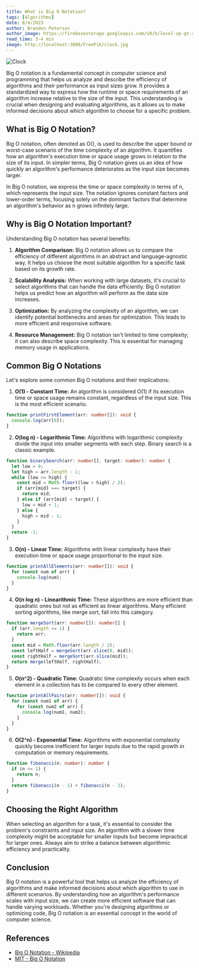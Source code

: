 ```yaml
---
title: What is Big O Notation?
tags: [Algorithms]
date: 8/4/2023
author: Brandon Peterson
author_image: https://firebasestorage.googleapis.com/v0/b/level-up-gt-479b6.appspot.com/o/Brandon.webp?alt=media&token=f7cd367f-40c0-4237-87f2-b8ec11dcf411
read_time: 3-4 min
image: http://localhost:3000/FreePik/clock.jpg
---
```


![Clock](http://localhost:3000/FreePik/clock.jpg)

Big O notation is a fundamental concept in computer science and programming that helps us analyze and describe the efficiency of algorithms and their performance as input sizes grow. It provides a standardized way to express how the runtime or space requirements of an algorithm increase relative to the size of the input. This understanding is crucial when designing and evaluating algorithms, as it allows us to make informed decisions about which algorithm to choose for a specific problem.

## What is Big O Notation?

Big O notation, often denoted as O(), is used to describe the upper bound or worst-case scenario of the time complexity of an algorithm. It quantifies how an algorithm's execution time or space usage grows in relation to the size of its input. In simpler terms, Big O notation gives us an idea of how quickly an algorithm's performance deteriorates as the input size becomes larger.

In Big O notation, we express the time or space complexity in terms of n, which represents the input size. The notation ignores constant factors and lower-order terms, focusing solely on the dominant factors that determine an algorithm's behavior as n grows infinitely large.

## Why is Big O Notation Important?

Understanding Big O notation has several benefits:

1. **Algorithm Comparison:** Big O notation allows us to compare the efficiency of different algorithms in an abstract and language-agnostic way. It helps us choose the most suitable algorithm for a specific task based on its growth rate.

2. **Scalability Analysis:** When working with large datasets, it's crucial to select algorithms that can handle the data efficiently. Big O notation helps us predict how an algorithm will perform as the data size increases.

3. **Optimization:** By analyzing the complexity of an algorithm, we can identify potential bottlenecks and areas for optimization. This leads to more efficient and responsive software.

4. **Resource Management:** Big O notation isn't limited to time complexity; it can also describe space complexity. This is essential for managing memory usage in applications.

## Common Big O Notations

Let's explore some common Big O notations and their implications:

1. **O(1) - Constant Time:**
   An algorithm is considered O(1) if its execution time or space usage remains constant, regardless of the input size. This is the most efficient scenario.

```typescript
function printFirstElement(arr: number[]): void {
  console.log(arr[0]);
}
```

2. **O(log n) - Logarithmic Time:**
   Algorithms with logarithmic complexity divide the input into smaller segments with each step. Binary search is a classic example.

```typescript
function binarySearch(arr: number[], target: number): number {
  let low = 0;
  let high = arr.length - 1;
  while (low <= high) {
    const mid = Math.floor((low + high) / 2);
    if (arr[mid] === target) {
      return mid;
    } else if (arr[mid] < target) {
      low = mid + 1;
    } else {
      high = mid - 1;
    }
  }
  return -1;
}
```

3. **O(n) - Linear Time:**
   Algorithms with linear complexity have their execution time or space usage proportional to the input size.

```typescript
function printAllElements(arr: number[]): void {
  for (const num of arr) {
    console.log(num);
  }
}
```

4. **O(n log n) - Linearithmic Time:**
   These algorithms are more efficient than quadratic ones but not as efficient as linear algorithms. Many efficient sorting algorithms, like merge sort, fall into this category.

```typescript
function mergeSort(arr: number[]): number[] {
  if (arr.length <= 1) {
    return arr;
  }
  const mid = Math.floor(arr.length / 2);
  const leftHalf = mergeSort(arr.slice(0, mid));
  const rightHalf = mergeSort(arr.slice(mid));
  return merge(leftHalf, rightHalf);
}
```

5. **O(n^2) - Quadratic Time:**
   Quadratic time complexity occurs when each element in a collection has to be compared to every other element.

```typescript
function printAllPairs(arr: number[]): void {
  for (const num1 of arr) {
    for (const num2 of arr) {
      console.log(num1, num2);
    }
  }
}
```

6. **O(2^n) - Exponential Time:**
   Algorithms with exponential complexity quickly become inefficient for larger inputs due to the rapid growth in computation or memory requirements.

```typescript
function fibonacci(n: number): number {
  if (n <= 1) {
    return n;
  }
  return fibonacci(n - 1) + fibonacci(n - 2);
}
```

## Choosing the Right Algorithm

When selecting an algorithm for a task, it's essential to consider the problem's constraints and input size. An algorithm with a slower time complexity might be acceptable for smaller inputs but become impractical for larger ones. Always aim to strike a balance between algorithmic efficiency and practicality.

## Conclusion

Big O notation is a powerful tool that helps us analyze the efficiency of algorithms and make informed decisions about which algorithm to use in different scenarios. By understanding how an algorithm's performance scales with input size, we can create more efficient software that can handle varying workloads. Whether you're designing algorithms or optimizing code, Big O notation is an essential concept in the world of computer science.

## References

- [Big O Notation - Wikipedia](https://en.wikipedia.org/wiki/Big_O_notation)
- [MIT - Big O Notation](http://web.mit.edu/16.070/www/lecture/big_o.pdf)
